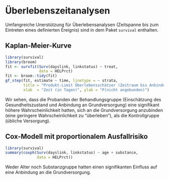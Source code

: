 # Überlebenszeitanalysen

Umfangreiche Unerstützung für Überlebensanalysen (Zeitspanne bis zum Eintreten eines definierten Ereignis) sind in dem Paket `survival` enthalten.

## Kaplan-Meier-Kurve

```r
library(survival)
library(broom)
fit <- survfit(Surv(dayslink, linkstatus) ~ treat, 
               data = HELPrct)
fit <- broom::tidy(fit)
gf_step(fit, estimate ~ time, linetype = ~ strata,
        title = "Produkt-Limit Überlebensschätzer (Zeitraum bis Anbindung)",
        xlab  = "Zeit (in Tagen)", ylab = "P(nicht angebunden)")
```

Wir sehen, dass die Probanden der Behandlungsgruppe (Einschätzung des Gesundheitszustand und Anbindung an Grundversorgung) eine signifikant höhere Wahrscheinlichkeit hatten, sich an die Grundversorgung anzubinden (eine geringere Wahrscheinlichkeit zu "überleben"), als die Kontrollgruppe (übliche Versorgung).


## Cox-Modell mit proportionalem Ausfallrisiko

```r
library(survival)
summary(coxph(Surv(dayslink, linkstatus) ~ age + substance, 
              data = HELPrct))
```

Weder Alter noch Substanzgruppe hatten einen signifikanten Einfluss auf eine Anbindung an die Grundversorgung.